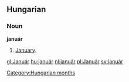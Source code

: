 ==Hungarian==
===Noun===
'''január'''
# [[January]].

[[Category:Hungarian months]]

[[gl:Január]]
[[hu:január]]
[[nl:január]]
[[pl:Január]]
[[sv:január]]